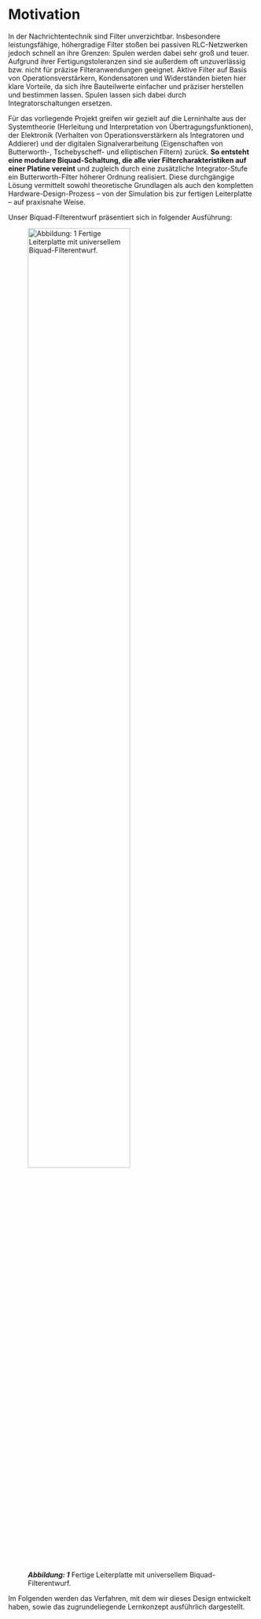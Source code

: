 # Motivation

In der Nachrichtentechnik sind Filter unverzichtbar. Insbesondere leistungsfähige, höhergradige Filter stoßen bei passiven RLC-Netzwerken jedoch schnell an ihre Grenzen: Spulen werden dabei sehr groß und teuer. Aufgrund ihrer Fertigungstoleranzen sind sie außerdem oft unzuverlässig bzw. nicht für präzise Filteranwendungen geeignet.  Aktive Filter auf Basis von Operationsverstärkern, Kondensatoren und Widerständen bieten hier klare Vorteile, da sich ihre Bauteilwerte einfacher und präziser herstellen und bestimmen lassen. Spulen lassen sich dabei durch Integratorschaltungen ersetzen.

Für das vorliegende Projekt greifen wir gezielt auf die Lerninhalte aus der Systemtheorie (Herleitung und Interpretation von Übertragungsfunktionen), der Elektronik (Verhalten von Operationsverstärkern als Integratoren und Addierer) und der digitalen Signalverarbeitung (Eigenschaften von Butterworth-, Tschebyscheff- und elliptischen Filtern) zurück. **So entsteht eine modulare Biquad-Schaltung, die alle vier Filtercharakteristiken auf einer Platine vereint** und zugleich durch eine zusätzliche Integrator-Stufe ein Butterworth-Filter höherer Ordnung realisiert. Diese durchgängige Lösung vermittelt sowohl theoretische Grundlagen als auch den kompletten Hardware-Design-Prozess – von der Simulation bis zur fertigen Leiterplatte – auf praxisnahe Weise.

Unser Biquad-Filterentwurf präsentiert sich in folgender Ausführung:

::: {#fig:pcb}
![***Abbildung: 1*** Fertige Leiterplatte mit universellem Biquad-Filterentwurf.](images/platine.jpg){fig-align="left" width=70%}
:::  

Im Folgenden werden das Verfahren, mit dem wir dieses Design entwickelt haben, sowie das zugrundeliegende Lernkonzept ausführlich dargestellt.


